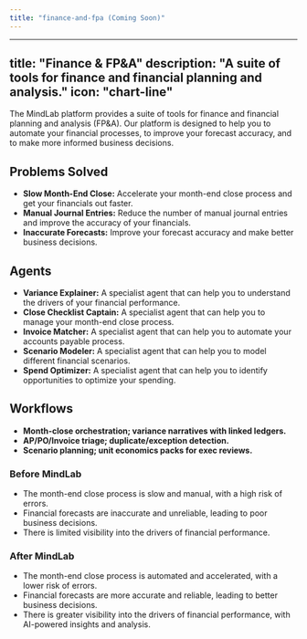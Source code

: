 ```yaml
---
title: "finance-and-fpa (Coming Soon)"
---
```

---
title: "Finance & FP&A"
description: "A suite of tools for finance and financial planning and analysis."
icon: "chart-line"
---

The MindLab platform provides a suite of tools for finance and financial planning and analysis (FP&A). Our platform is designed to help you to automate your financial processes, to improve your forecast accuracy, and to make more informed business decisions.

## Problems Solved

-   **Slow Month-End Close:** Accelerate your month-end close process and get your financials out faster.
-   **Manual Journal Entries:** Reduce the number of manual journal entries and improve the accuracy of your financials.
-   **Inaccurate Forecasts:** Improve your forecast accuracy and make better business decisions.

## Agents

-   **Variance Explainer:** A specialist agent that can help you to understand the drivers of your financial performance.
-   **Close Checklist Captain:** A specialist agent that can help you to manage your month-end close process.
-   **Invoice Matcher:** A specialist agent that can help you to automate your accounts payable process.
-   **Scenario Modeler:** A specialist agent that can help you to model different financial scenarios.
-   **Spend Optimizer:** A specialist agent that can help you to identify opportunities to optimize your spending.

## Workflows

-   **Month-close orchestration; variance narratives with linked ledgers.**
-   **AP/PO/Invoice triage; duplicate/exception detection.**
-   **Scenario planning; unit economics packs for exec reviews.**
### Before MindLab

-   The month-end close process is slow and manual, with a high risk of errors.
-   Financial forecasts are inaccurate and unreliable, leading to poor business decisions.
-   There is limited visibility into the drivers of financial performance.

### After MindLab

-   The month-end close process is automated and accelerated, with a lower risk of errors.
-   Financial forecasts are more accurate and reliable, leading to better business decisions.
-   There is greater visibility into the drivers of financial performance, with AI-powered insights and analysis.